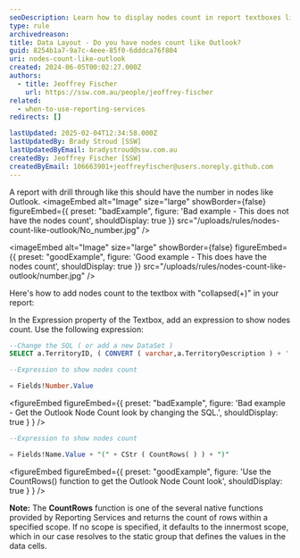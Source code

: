 ```yaml
---
seoDescription: Learn how to display nodes count in report textboxes like Outlook using SQL expressions and the CountRows() function.
type: rule
archivedreason:
title: Data Layout - Do you have nodes count like Outlook?
guid: 8254b1a7-9a7c-4eee-85f0-6dddca76f804
uri: nodes-count-like-outlook
created: 2024-06-05T00:02:27.000Z
authors:
  - title: Jeoffrey Fischer
    url: https://ssw.com.au/people/jeoffrey-fischer
related:
  - when-to-use-reporting-services
redirects: []

lastUpdated: 2025-02-04T12:34:58.000Z
lastUpdatedBy: Brady Stroud [SSW]
lastUpdatedByEmail: bradystroud@ssw.com.au
createdBy: Jeoffrey Fischer [SSW]
createdByEmail: 106663901+jeoffreyfischer@users.noreply.github.com
---
```


A report with drill through like this should have the number in nodes like Outlook.
<imageEmbed
  alt="Image"
  size="large"
  showBorder={false}
  figureEmbed={{
    preset: "badExample",
    figure: 'Bad example - This does not have the nodes count',
    shouldDisplay: true
  }}
  src="/uploads/rules/nodes-count-like-outlook/No_number.jpg"
/>

<imageEmbed
  alt="Image"
  size="large"
  showBorder={false}
  figureEmbed={{
    preset: "goodExample",
    figure: 'Good example - This does have the nodes count',
    shouldDisplay: true
  }}
  src="/uploads/rules/nodes-count-like-outlook/number.jpg"
/>

Here's how to add nodes count to the textbox with "collapsed(+)" in your report:

In the Expression property of the Textbox, add an expression to show nodes count. Use the following expression:

```sql
--Change the SQL ( or add a new DataSet )
SELECT a.TerritoryID, ( CONVERT ( varchar,a.TerritoryDescription ) + ' (' + CONVERT ( varchar, count ( c.TerritoryID ) ) + ')' ) AS Number, ... FROM Territories a INNER JOIN EmployeeTerritories b ON a.TerritoryID=b.TerritoryID, ... GROUP BY a.TerritoryID, a.TerritoryDescription,...

--Expression to show nodes count

= Fields!Number.Value
```

<figureEmbed figureEmbed={{
  preset: "badExample",
  figure: 'Bad example - Get the Outlook Node Count look by changing the SQL.',
  shouldDisplay: true
} } />


```sql
--Expression to show nodes count

= Fields!Name.Value + "(" + CStr ( CountRows( ) ) + ")"
```

<figureEmbed figureEmbed={{
  preset: "goodExample",
  figure: 'Use the CountRows() function to get the Outlook Node Count look',
  shouldDisplay: true
} } />


**Note:** The **CountRows** function is one of the several native functions provided by Reporting Services and returns the count of rows within a specified scope. If no scope is specified, it defaults to the innermost scope, which in our case resolves to the static group that defines the values in the data cells.
